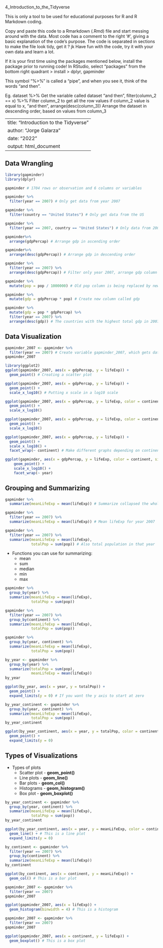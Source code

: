 
4_Introduction_to_the_Tidyverse

This is only a tool to be used for educational purposes for R and R Markdown coding.

Copy and paste this code to a Rmarkdown (.Rmd) file and start messing around with the data.
Most code has a comment to the right '#', giving a basic explanation of the code's purpose.
The code is separated in sections to make the file look tidy, get it ? jk
Have fun with the code, try it with your own data and learn a lot.

If it is your first time using the packages mentioned below, install the package prior to running code!
In RStudio, select "packages" from the bottom right quadrant > install > dplyr, gapminder

This symbol "%>%" is called a "pipe", and when you see it, think of the words "and then".

Eg.
dataset %>% Get the variable called dataset "and then",
  filter(column_2 == x) %>% Filter column_2 to get all the row values if column_2 value is equal to x, "and then",
  arrange(desc(column_3)) Arrange the dataset in descending order, based on values from column_3
  
---
title: "Introduction to the Tidyverse"
author: "Jorge Galarza"
date: "2022"
output: html_document
---

## Data Wrangling
```r
library(gapminder)
library(dplyr)

gapminder # 1704 rows or observation and 6 columns or variables
```

```r
gapminder %>%
  filter(year == 2007) # Only get data from year 2007
```

```r
gapminder %>%
  filter(country == "United States") # Only get data from the US
```

```r
gapminder %>%
  filter(year == 2007, country == "United States") # Only data from 2007 from the US
```

```r
gapminder%>%
  arrange(gdpPercap) # Arrange gdp in ascending order
```

```r
gapminder%>%
  arrange(desc(gdpPercap)) # Arrange gdp in descending order
```

```r
gapminder %>%
  filter(year == 2007) %>%
  arrange(desc(gdpPercap)) # Filter only year 2007, arrange gdp column in descending order
```

```r
gapminder %>%
  mutate(pop = pop / 1000000) # Old pop column is being replaced by new pop formula
```

```r
gapminder %>%
  mutate(gdp = gdpPercap * pop) # Create new column called gdp
```

```r
gapminder %>%
  mutate(gdp = pop * gdpPercap) %>%
  filter(year == 2007) %>%
  arrange(desc(gdp)) # The countries with the highest total gdp in 2007
```

## Data Visualization
```r
gapminder_2007 <- gapminder %>%
  filter(year == 2007) # Create variable gapminder_2007, which gets data from gapminder, and only filter for column where the year is 2007
gapminder_2007
```

```r
library(ggplot2)
ggplot(gapminder_2007, aes(x = gdpPercap, y = lifeExp)) +
  geom_point() # Creating a scatter plot
```

```r
ggplot(gapminder_2007, aes(x = gdpPercap, y = lifeExp)) +
  geom_point() +
  scale_x_log10() # Putting x scale in a log10 scale
```

```r
ggplot(gapminder_2007, aes(x = gdpPercap, y = lifeExp, color = continent)) + # Put color on different countries
  geom_point() +
  scale_x_log10()
```

```r
ggplot(gapminder_2007, aes(x = gdpPercap, y = lifeExp, color = continent, size = pop)) + # Use different size to depict higher numbers
  geom_point() +
  scale_x_log10()
```

```r
ggplot(gapminder_2007, aes(x = gdpPercap, y = lifeExp)) +
  geom_point() +
  scale_x_log10() +
  facet_wrap(~ continent) # Make different graphs depending on continent (by = ~)
```

```r
ggplot(gapminder, aes(x = gdpPercap, y = lifeExp, color = continent, size = pop)) +
    geom_point() +
    scale_x_log10() +
    facet_wrap(~ year)
```

## Grouping and Summarizing
```r
gapminder %>%
  summarize(meanLifeExp = mean(lifeExp)) # Summarize collapsed the whole data down to one row and column names meanLifeExp
```

```r
gapminder %>%
  filter(year == 2007) %>%
  summarize(meanLifeExp = mean(lifeExp)) # Mean lifeExp for year 2007
```

```r
gapminder %>%
  filter(year == 2007) %>%
  summarize(meanLifeExp = mean(lifeExp),
            totalPop = sum(pop)) # Also total population in that year
```

* Functions you can use for summarizing:
  - mean
  - sum
  - median
  - min
  - max

```r
gapminder %>%
  group_by(year) %>%
  summarize(meanLifeExp = mean(lifeExp),
            totalPop = sum(pop))
```

```r
gapminder %>%
  filter(year == 2007) %>%
  group_by(continent) %>%
  summarize(meanLifeExp = mean(lifeExp),
            totalPop = sum(pop))
```

```r
gapminder %>%
  group_by(year, continent) %>%
  summarize(meanLifeExp = mean(lifeExp),
            totalPop = sum(pop))
```

```r
by_year <- gapminder %>%
  group_by(year) %>%
  summarize(totalPop = sum(pop),
            meanLifeExp = mean(lifeExp))
by_year

ggplot(by_year, aes(x = year, y = totalPop)) +
  geom_point() +
  expand_limits(y = 0) # If you want the y axis to start at zero
```

```r
by_year_continent <- gapminder %>%
  group_by(year, continent) %>%
  summarize(meanLifeExp = mean(lifeExp),
            totalPop = sum(pop))
by_year_continent

ggplot(by_year_continent, aes(x = year, y = totalPop, color = continent)) +
  geom_point() +
  expand_limits(y = 0)
```

## Types of Visualizations

* Types of plots
  - Scatter plot - **geom_point()**
  - Line plots - **geom_line()**
  - Bar plots - **geom_col()**
  - Histograms - **geom_histogram()**
  - Box plot - **geom_boxplot()**
  
```r
by_year_continent <- gapminder %>%
  group_by(year, continent) %>%
  summarize(meanLifeExp = mean(lifeExp),
            totalPop = sum(pop))
by_year_continent

ggplot(by_year_continent, aes(x = year, y = meanLifeExp, color = continent)) +
  geom_line() + # This is a line plot
  expand_limits(y = 0)
```

```r
by_continent <- gapminder %>%
  filter(year == 2007) %>%
  group_by(continent) %>%
  summarize(meanLifeExp = mean(lifeExp))
by_continent

ggplot(by_continent, aes(x = continent, y = meanLifeExp)) +
  geom_col() # This is a bar plot
```

```r
gapminder_2007 <- gapminder %>%
  filter(year == 2007)
gapminder_2007

ggplot(gapminder_2007, aes(x = lifeExp)) +
  geom_histogram(binwidth = 4) # This is a histogram
```

```r
gapminder_2007 <- gapminder %>%
  filter(year == 2007)
gapminder_2007

ggplot(gapminder_2007, aes(x = continent, y = lifeExp)) +
  geom_boxplot() # This is a box plot
```
